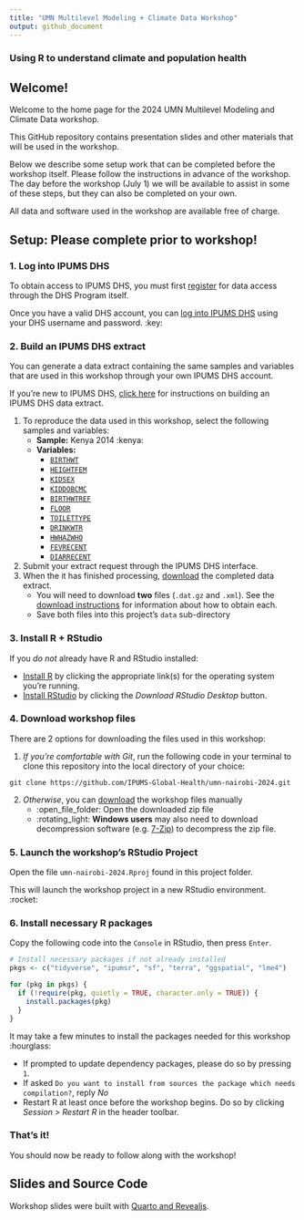 ```yaml
---
title: "UMN Multilevel Modeling + Climate Data Workshop"
output: github_document
---
```


### Using R to understand climate and population health

## Welcome!

Welcome to the home page for the 2024 UMN Multilevel Modeling and Climate
Data workshop.

This GitHub repository contains presentation slides and other materials
that will be used in the workshop.

Below we describe some setup work that can be completed before the
workshop itself. Please follow the instructions in advance of the
workshop. The day before the workshop (July 1) we will be available to
assist in some of these steps, but they can also be completed on your
own.

All data and software used in the workshop are available free of charge.

## Setup: Please complete prior to workshop!

### 1. Log into IPUMS DHS

To obtain access to IPUMS DHS, you must first 
[register](https://dhsprogram.com/data/new-user-registration.cfm) for data 
access through the DHS Program itself.

Once you have a valid DHS account, you can 
[log into IPUMS DHS](https://www.idhsdata.org/idhs-action/users/login) using 
your DHS username and password. :key:

### 2. Build an IPUMS DHS extract

You can generate a data extract containing the same samples and variables that
are used in this workshop through your own IPUMS DHS account.

If you're new to IPUMS DHS, 
[click here](https://www.idhsdata.org/idhs/user_guide.shtml) for
instructions on building an IPUMS DHS data extract.

1. To reproduce the data used in this workshop, select the following samples and 
variables:
    -   **Sample:** Kenya 2014 :kenya:
    -   **Variables:**
        -   [`BIRTHWT`](`r ipumsr::ipums_website("dhs", launch = FALSE, var = "BIRTHWT")`)
        -   [`HEIGHTFEM`](`r ipumsr::ipums_website("dhs", launch = FALSE, var = "HEIGHTFEM")`)
        -   [`KIDSEX`](`r ipumsr::ipums_website("dhs", launch = FALSE, var = "KIDSEX")`)
        -   [`KIDDOBCMC`](`r ipumsr::ipums_website("dhs", launch = FALSE, var = "KIDDOBCMC")`)
        -   [`BIRTHWTREF`](`r ipumsr::ipums_website("dhs", launch = FALSE, var = "BIRTHWTREF")`)
        -   [`FLOOR`](`r ipumsr::ipums_website("dhs", launch = FALSE, var = "FLOOR")`)
        -   [`TOILETTYPE`](`r ipumsr::ipums_website("dhs", launch = FALSE, var = "TOILETTYPE")`)
        -   [`DRINKWTR`](`r ipumsr::ipums_website("dhs", launch = FALSE, var = "DRINKWTR")`)
        -   [`HWHAZWHO`](`r ipumsr::ipums_website("dhs", launch = FALSE, var = "HWHAZWHO")`)
        -   [`FEVRECENT`](`r ipumsr::ipums_website("dhs", launch = FALSE, var = "FEVRECENT")`)
        -   [`DIARRECENT`](`r ipumsr::ipums_website("dhs", launch = FALSE, var = "DIARRECENT")`)
2. Submit your extract request through the IPUMS DHS interface.
2. When the it has finished processing, [download](https://tech.popdata.org/dhs-research-hub/posts/2024-02-02-download-dhs-data/#download-data)
the completed data extract.
    -   You will need to download **two** files (`.dat.gz` and `.xml`). See the 
        [download instructions](https://tech.popdata.org/dhs-research-hub/posts/2024-02-02-download-dhs-data/#download-data)
        for information about how to obtain each.
    -   Save both files into this project's `data` sub-directory

### 3. Install R + RStudio

If you *do not* already have R and RStudio installed:

-   [Install R](https://cran.r-project.org/) by clicking the appropriate
    link(s) for the operating system you're running.
-   [Install RStudio](https://www.rstudio.com/products/rstudio/download/#download)
    by clicking the *Download RStudio Desktop* button.

### 4. Download workshop files

There are 2 options for downloading the files used in this workshop:

1. *If you're comfortable with Git*, run the following code in your
terminal to clone this repository into the local directory of your choice:

```
git clone https://github.com/IPUMS-Global-Health/umn-nairobi-2024.git
```

2. *Otherwise*, you can [download](https://github.com/IPUMS-Global-Health/umn-nairobi-2024/archive/refs/heads/main.zip)
the workshop files manually
    -   :open_file_folder: Open the downloaded zip file
    -   :rotating_light: **Windows users** may also need to download
        decompression software (e.g.
        [7-Zip](https://www.7-zip.org/)) to decompress the zip file.

### 5. Launch the workshop's RStudio Project

Open the file `umn-nairobi-2024.Rproj` found in this project folder.

This will launch the workshop project in a new RStudio environment. :rocket: 

### 6. Install necessary R packages

Copy the following code into the `Console` in RStudio, then press `Enter`.

```r
# Install necessary packages if not already installed 
pkgs <- c("tidyverse", "ipumsr", "sf", "terra", "ggspatial", "lme4")

for (pkg in pkgs) {
  if (!require(pkg, quietly = TRUE, character.only = TRUE)) {
    install.packages(pkg)
  }
}
```

It may take a few minutes to install the packages needed for this 
workshop :hourglass: 

  -   If prompted to update dependency packages, please do so by pressing `1`.
  -   If asked `Do you want to install from sources the package which needs compilation?`,
      reply *No*
  -   Restart R at least once before the workshop begins. Do so by 
      clicking *Session \> Restart R* in the header toolbar.

### That's it!

You should now be ready to follow along with the workshop!

## Slides and Source Code

Workshop slides
were built with [Quarto and
Revealjs](https://quarto.org/docs/presentations/revealjs/).
